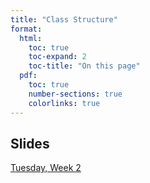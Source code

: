 ```yaml
---
title: "Class Structure"
format:
  html: 
    toc: true
    toc-expand: 2
    toc-title: "On this page"
  pdf:
    toc: true
    number-sections: true
    colorlinks: true
---
```


## Slides

[Tuesday, Week 2](https://https://challstrom.github.io/mth161-fa24/slides/03-sampling.html)
